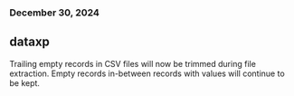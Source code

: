 ### December 30, 2024

## dataxp

Trailing empty records in CSV files will now be trimmed during file extraction.
Empty records in-between records with values will continue to be kept.
